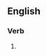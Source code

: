 ==English==

===Verb===
{{head|en|present participle}}

# {{present participle of|estimate|lang=en|nocat=1}}